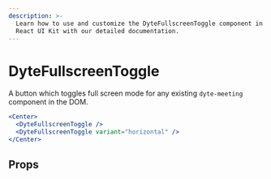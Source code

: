 ```yaml
---
description: >-
  Learn how to use and customize the DyteFullscreenToggle component in Ospi's
  React UI Kit with our detailed documentation.
---
```


# DyteFullscreenToggle

A button which toggles full screen mode for any
existing `dyte-meeting` component in the DOM.

```jsx live
<Center>
  <DyteFullscreenToggle />
  <DyteFullscreenToggle variant="horizontal" />
</Center>
```

## Props

<PropsTable of="dyte-fullscreen-toggle" />

<head>
  <title>React UI Kit DyteFullscreenToggle</title>
</head>
